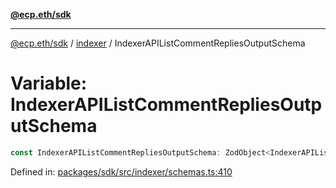 [**@ecp.eth/sdk**](../../index.mdx)

***

[@ecp.eth/sdk](/sdk-reference/index.mdx) / [indexer](/sdk-reference/indexer/index.mdx) / IndexerAPIListCommentRepliesOutputSchema

# Variable: IndexerAPIListCommentRepliesOutputSchema

```ts
const IndexerAPIListCommentRepliesOutputSchema: ZodObject<IndexerAPIListCommentRepliesOutputSchemaType>;
```

Defined in: [packages/sdk/src/indexer/schemas.ts:410](https://github.com/ecp-eth/comments-monorepo/blob/main/packages/sdk/src/indexer/schemas.ts#L410)
